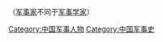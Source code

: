 {{catmore|中国军事家列表}}
（[[军事家|军事家]]不同于[[军事学家|军事学家]]）

[[Category:中国军事人物|Category:中国军事人物]]
[[Category:中国军事史|Category:中国军事史]]